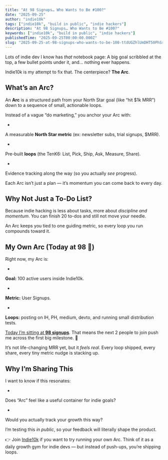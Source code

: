 ```yaml
---
title: "At 98 Signups… Who Wants to Be #100?"
date: "2025-09-25"
author: "indie10k"
tags: ["indie10k", "build in public", "indie hackers"]
description: "At 98 Signups… Who Wants to Be #100?"
keywords: ["indie10k", "build in public", "indie hackers"]
publishedTime: "2025-09-25T00:00:00.000Z"
slug: "2025-09-25-at-98-signups-who-wants-to-be-100-ttdUGZhlUmDHT50PhSrK"
---
```


Lots of indie dev I know has *that* notebook page:
A big goal scribbled at the top, a few bullet points under it, and… nothing ever happens.

Indie10k is my attempt to fix that. The centerpiece? **The Arc**.
## What’s an Arc?

An **Arc** is a structured path from your North Star goal (like “hit $1k MRR”) down to a sequence of small, actionable loops.

Instead of a vague “do marketing,” you anchor your Arc with:

- 
A measurable **North Star metric** (ex: newsletter subs, trial signups, $MRR).

- 
Pre-built **loops** (the TenK6: List, Pick, Ship, Ask, Measure, Share).

- 
Evidence tracking along the way (so you actually *see* progress).

Each Arc isn’t just a plan — it’s momentum you can come back to every day.
## Why Not Just a To-Do List?

Because indie hacking is less about tasks, more about *discipline and momentum*.
You can finish 20 to-dos and still not move your needle.

An Arc keeps you tied to one guiding metric, so every loop you run compounds toward it.
## My Own Arc (Today at 98 🎉)

Right now, my Arc is:

- 
**Goal:** 100 active users inside Indie10k.

- 
**Metric:** User Signups.

- 
**Loops:** posting on IH, PH, medium, devto, and running small distribution tests.

[Today I’m sitting at **98 signups**](https://indie10k.com/s/TpjsYUaA). That means the next 2 people to join push me across the first big milestone. 🚀

It’s not life-changing MRR yet, but it *feels real*. Every loop shipped, every share, every tiny metric nudge is stacking up.
## Why I’m Sharing This

I want to know if this resonates:

- 
Does “Arc” feel like a useful container for indie goals?

- 
Would you actually track your growth this way?

I’m testing this *in public*, so your feedback will literally shape the product.

👉 Join [Indie10k](https://indie10k.com) if you want to try running your own Arc.
Think of it as a daily growth gym for indie devs — but instead of push-ups, you’re shipping loops.